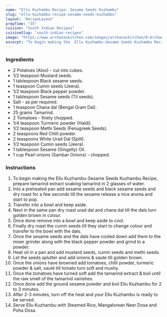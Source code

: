 ---
name: "Ellu Kuzhambu Recipe- Sesame Seeds Kuzhambu"
slug: "ellu-kuzhambu-recipe-sesame-seeds-kuzhambu"
layout: 'RecipeLayout'
prepTime: "35"
cuisine: "South Indian Recipes"
cuisineSlug: "south-indian-recipes"
image: "https://www.archanaskitchen.com/images/archanaskitchen/0-Archanas-Kitchen-Recipes/2017/12-jan/Ellu_Kuzhambu_Sesame_Seeds_Kuzhambu_Recipe-2.jpg"
excerpt: "To begin making the  Ellu Kuzhambu-Sesame Seeds Kuzhambu Recipe, prepare tamarind extract soaking tamarind in 2 glasses of water"
---

### Ingredients

- 2 Potatoes (Aloo) - cut into cubes.
- 1/2 teaspoon Mustard seeds.
- 1 tablespoon Black sesame seeds.
- 1 teaspoon Cumin seeds (Jeera).
- 1/2 teaspoon Black pepper powder.
- 1 tablespoon Sesame seeds (Til seeds).
- Salt - as per required.
- 1 teaspoon Chana dal (Bengal Gram Dal).
- 25 grams Tamarind.
- 2 Tomatoes - finely chopped.
- 1/4 teaspoon Turmeric powder (Haldi).
- 1/2 teaspoon Methi Seeds (Fenugreek Seeds).
- 2 teaspoons Red Chilli powder.
- 2 teaspoons White Urad Dal (Split).
- 1/2 teaspoon Cumin seeds (Jeera).
- 1 tablespoon Sesame (Gingelly) Oil.
- 1 cup Pearl onions (Sambar Onions) - chopped.

### Instructions

1. To begin making the  Ellu Kuzhambu-Sesame Seeds Kuzhambu Recipe, prepare tamarind extract soaking tamarind in 2 glasses of water.
1. Into a preheated pan add sesame seeds and black sesame seeds and dry roast for a few seconds till the sesame release a nice aroma and start to pop.
1. Transfer into a bowl and keep aside.
1. Next in the same pan dry roast urad dal and chana dal till the dals turn golden brown in colour.
1. Once done remove into a bowl and keep aside to cool.
1. Finally dry roast the cumin seeds till they start to change colour and transfer to the bowl with the dals.
1. Once the sesame seeds and the dals have cooled down add them to the mixer grinder along with the black pepper powder and grind to a powder.
1. Heat oil in a pan and add mustard seeds, cumin seeds and methi seeds.
1. Let the seeds splutter and add onions & saute till golden brown.
1. Once the onions have browned add tomatoes, chilli powder, turmeric powder & salt, sauté till tomato turn soft and mushy.
1. Once the tomatoes have turned soft add the tamarind extract & boil until the raw smell of the tamarind vanishes.
1. Once done add the ground sesame powder and boil Ellu Kuzhambu for 2 to 3 minutes.
1. After 2-3 minutes, turn off the heat and your Ellu Kuzhambu is ready to be served.
1. Serve Ellu Kuzhambu with Steamed Rice, Mangalorean Neer Dosa and Poha Dosa.
